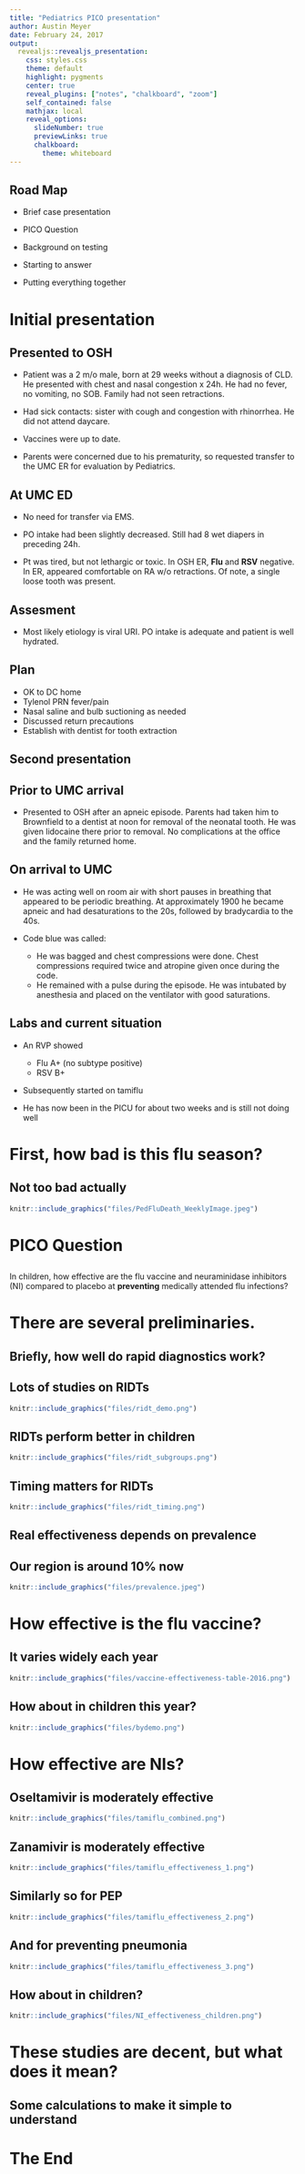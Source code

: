 ---
title: "Pediatrics PICO presentation"
author: Austin Meyer
date: February 24, 2017
output: 
  revealjs::revealjs_presentation:
    css: styles.css
    theme: default
    highlight: pygments
    center: true
    reveal_plugins: ["notes", "chalkboard", "zoom"]
    self_contained: false
    mathjax: local
    reveal_options:
      slideNumber: true
      previewLinks: true
      chalkboard: 
        theme: whiteboard
---

## Road Map 

- Brief case presentation

- PICO Question

- Background on testing

- Starting to answer

- Putting everything together

# Initial presentation

## Presented to OSH
- Patient was a 2 m/o male, born at 29 weeks without a diagnosis of CLD. He presented with chest and nasal congestion x 24h. He had no fever, no vomiting, no SOB. Family had not seen retractions. 

- Had sick contacts: sister with cough and congestion with rhinorrhea. He did not attend daycare.

- Vaccines were up to date.

- Parents were concerned due to his prematurity, so requested transfer to the UMC ER for evaluation by Pediatrics. 

## At UMC ED

- No need for transfer via EMS.

- PO intake had been slightly decreased. Still had 8 wet diapers in preceding 24h.

- Pt was tired, but not lethargic or toxic. In OSH ER, **Flu** and **RSV** negative. In ER, appeared comfortable on RA w/o retractions. Of note, a single loose tooth was present.

## Assesment

- Most likely etiology is viral URI. PO intake is adequate and patient is well hydrated.

## Plan
- OK to DC home
- Tylenol PRN fever/pain
- Nasal saline and bulb suctioning as needed
- Discussed return precautions
- Establish with dentist for tooth extraction

## Second presentation

## Prior to UMC arrival

- Presented to OSH after an apneic episode. Parents had taken him to Brownfield to a dentist at noon for removal of the neonatal tooth. He was given lidocaine there prior to removal. No complications at the office and the family returned home. 

## On arrival to UMC

- He was acting well on room air with short pauses in breathing that appeared to be periodic breathing. At approximately 1900 he became apneic and had desaturations to the 20s, followed by bradycardia to the 40s. 

- Code blue was called: 
    - He was bagged and chest compressions were done. Chest compressions required twice and atropine given once during the code. 
    - He remained with a pulse during the episode. He was intubated by anesthesia and placed on the ventilator with good saturations. 

## Labs and current situation

- An RVP showed
    - Flu A+ (no subtype positive)
    - RSV B+

- Subsequently started on tamiflu

- He has now been in the PICU for about two weeks and is still not doing well

# First, how bad is this flu season?

## Not too bad actually

```{r, , message=FALSE, warning=FALSE, echo=FALSE, out.height = "575px"}
knitr::include_graphics("files/PedFluDeath_WeeklyImage.jpeg")
```

# PICO Question

## 

In children, how effective are the flu vaccine and neuraminidase inhibitors (NI) compared to placebo at **preventing** medically attended flu infections?

# There are several preliminaries.

## Briefly, how well do rapid diagnostics work?

## Lots of studies on RIDTs

```{r, , message=FALSE, warning=FALSE, echo=FALSE, out.height = "575px"}
knitr::include_graphics("files/ridt_demo.png")
```

## RIDTs perform better in children

```{r, , message=FALSE, warning=FALSE, echo=FALSE, out.height = "575px"}
knitr::include_graphics("files/ridt_subgroups.png")
```

## Timing matters for RIDTs 

```{r, , message=FALSE, warning=FALSE, echo=FALSE, out.height = "575px"}
knitr::include_graphics("files/ridt_timing.png")
```

## Real effectiveness depends on prevalence 

## Our region is around 10% now 

```{r, , message=FALSE, warning=FALSE, echo=FALSE, out.height = "575px"}
knitr::include_graphics("files/prevalence.jpeg")
```

# How effective is the flu vaccine? 

## It varies widely each year 

```{r, , message=FALSE, warning=FALSE, echo=FALSE, out.height = "575px"}
knitr::include_graphics("files/vaccine-effectiveness-table-2016.png")
```

## How about in children this year? 

```{r, , message=FALSE, warning=FALSE, echo=FALSE, out.height = "575px"}
knitr::include_graphics("files/bydemo.png")
```

# How effective are NIs? 

## Oseltamivir is moderately effective

```{r, , message=FALSE, warning=FALSE, echo=FALSE, out.height = "575px"}
knitr::include_graphics("files/tamiflu_combined.png")
```

## Zanamivir is moderately effective 

```{r, , message=FALSE, warning=FALSE, echo=FALSE, out.height = "575px"}
knitr::include_graphics("files/tamiflu_effectiveness_1.png")
```

## Similarly so for PEP 

```{r, , message=FALSE, warning=FALSE, echo=FALSE, out.height = "575px"}
knitr::include_graphics("files/tamiflu_effectiveness_2.png")
```

## And for preventing pneumonia 

```{r, , message=FALSE, warning=FALSE, echo=FALSE, out.height = "575px"}
knitr::include_graphics("files/tamiflu_effectiveness_3.png")
```

## How about in children? 

```{r, , message=FALSE, warning=FALSE, echo=FALSE, out.height = "575px"}
knitr::include_graphics("files/NI_effectiveness_children.png")
```

# These studies are decent, but what does it mean? 

## Some calculations to make it simple to understand

# The End
